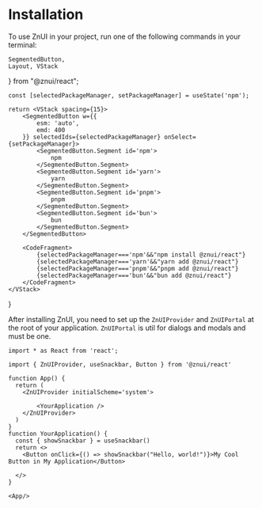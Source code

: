 # Installation

To use ZnUI in your project, run one of the following commands in your terminal:

    SegmentedButton,
    Layout, VStack
} from "@znui/react";

    const [selectedPackageManager, setPackageManager] = useState('npm');

    return <VStack spacing={15}>
        <SegmentedButton w={{
            esm: 'auto',
            emd: 400
        }} selectedIds={selectedPackageManager} onSelect={setPackageManager}>
            <SegmentedButton.Segment id='npm'>
                npm
            </SegmentedButton.Segment>
            <SegmentedButton.Segment id='yarn'>
                yarn
            </SegmentedButton.Segment>
            <SegmentedButton.Segment id='pnpm'>
                pnpm
            </SegmentedButton.Segment>
            <SegmentedButton.Segment id='bun'>
                bun
            </SegmentedButton.Segment>
        </SegmentedButton>

        <CodeFragment>
            {selectedPackageManager==='npm'&&"npm install @znui/react"}
            {selectedPackageManager==='yarn'&&"yarn add @znui/react"}
            {selectedPackageManager==='pnpm'&&"pnpm add @znui/react"}
            {selectedPackageManager==='bun'&&"bun add @znui/react"}
        </CodeFragment>
    </VStack>
}

<PackageInstall/>

After installing ZnUI, you need to set up the <code>ZnUIProvider</code> and <code>ZnUIPortal</code> at the root of your application.
<code>ZnUIPortal</code> is util for dialogs and modals and must be one.

```tsx
import * as React from 'react';

import { ZnUIProvider, useSnackbar, Button } from '@znui/react'

function App() {
  return (
    <ZnUIProvider initialScheme='system'>

        <YourApplication />
    </ZnUIProvider>
  )
}
function YourApplication() {
  const { showSnackbar } = useSnackbar()
  return <>
    <Button onClick={() => showSnackbar("Hello, world!")}>My Cool Button in My Application</Button>

  </>
}

<App/>
```